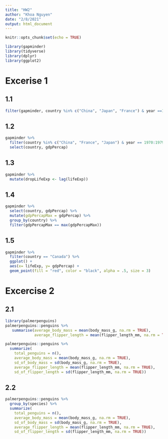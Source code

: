 ```yaml
---
title: "HW2"
author: "Khoa Nguyen"
date: "2/8/2021"
output: html_document
---
```


```r
knitr::opts_chunk$set(echo = TRUE)
```

```r
library(gapminder)
library(tidyverse)
library(dplyr)
library(ggplot2)
```

# Excerise 1

## 1.1


```r
filter(gapminder, country %in% c("China", "Japan", "France") & year ==1970:1979)
```

## 1.2


```r
gapminder %>% 
  filter(country %in% c("China", "France", "Japan") & year == 1970:1979) %>% 
  select(country, gdpPercap)
```

## 1.3

```r
gapminder %>% 
  mutate(dropLifeExp <- lag(lifeExp))
```

## 1.4

```r
gapminder %>% 
  select(country, gdpPercap) %>%
  mutate(gdpPercapMax = gdpPercap) %>% 
  group_by(country) %>% 
  filter(gdpPercapMax == max(gdpPercapMax))
```
  
## 1.5

```r
gapminder %>% 
  filter(country == "Canada") %>% 
  ggplot() +
  aes(x= lifeExp, y= gdpPercap) +
  geom_point(fill = "red", color = "black", alpha = .5, size = 3)
```

# Excercise 2

## 2.1

```r
library(palmerpenguins)
palmerpenguins::penguins %>% 
   summarise(average_body_mass = mean(body_mass_g, na.rm = TRUE),
             average_flipper_length = mean(flipper_length_mm, na.rm = TRUE))
```
```r
palmerpenguins::penguins %>% 
  summarize( 
    total_penguins = n(),
    average_body_mass = mean(body_mass_g, na.rm = TRUE),
    sd_of_body_mass = sd(body_mass_g, na.rm = TRUE),
    average_flipper_length = mean(flipper_length_mm, na.rm = TRUE),
    sd_of_flipper_length = sd(flipper_length_mm, na.rm = TRUE))
```

## 2.2

```r
palmerpenguins::penguins %>% 
  group_by(species) %>% 
  summarize( 
    total_penguins = n(),
    average_body_mass = mean(body_mass_g, na.rm = TRUE),
    sd_of_body_mass = sd(body_mass_g, na.rm = TRUE),
    average_flipper_length = mean(flipper_length_mm, na.rm = TRUE),
    sd_of_flipper_length = sd(flipper_length_mm, na.rm = TRUE))
```